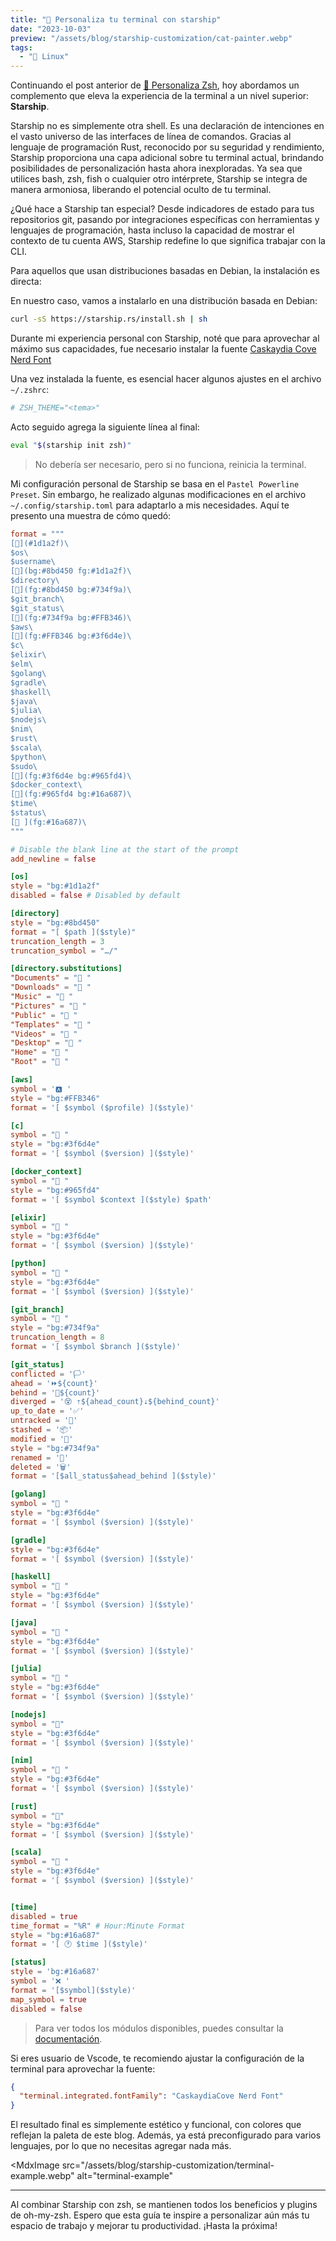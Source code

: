 ```yaml
---
title: "🚀 Personaliza tu terminal con starship"
date: "2023-10-03"
preview: "/assets/blog/starship-customization/cat-painter.webp"
tags:
  - "🐧 Linux"
---
```


Continuando el post anterior de
[🎨 Personaliza Zsh](/blog/posts/customize-your-zsh), hoy abordamos un
complemento que eleva la experiencia de la terminal a un nivel superior:
**Starship**.

Starship no es simplemente otra shell. Es una declaración de intenciones en el
vasto universo de las interfaces de línea de comandos. Gracias al lenguaje de
programación Rust, reconocido por su seguridad y rendimiento, Starship
proporciona una capa adicional sobre tu terminal actual, brindando posibilidades
de personalización hasta ahora inexploradas. Ya sea que utilices bash, zsh, fish
o cualquier otro intérprete, Starship se integra de manera armoniosa, liberando
el potencial oculto de tu terminal.

¿Qué hace a Starship tan especial? Desde indicadores de estado para tus
repositorios git, pasando por integraciones específicas con herramientas y
lenguajes de programación, hasta incluso la capacidad de mostrar el contexto de
tu cuenta AWS, Starship redefine lo que significa trabajar con la CLI.

Para aquellos que usan distribuciones basadas en Debian, la instalación es
directa:

En nuestro caso, vamos a instalarlo en una distribución basada en Debian:

```bash
curl -sS https://starship.rs/install.sh | sh
```

Durante mi experiencia personal con Starship, noté que para aprovechar al máximo
sus capacidades, fue necesario instalar la fuente
[Caskaydia Cove Nerd Font](https://github.com/ryanoasis/nerd-fonts/tree/master/patched-fonts/CascadiaCode)

Una vez instalada la fuente, es esencial hacer algunos ajustes en el archivo
`~/.zshrc`:

```bash
# ZSH_THEME="<tema>"
```

Acto seguido agrega la siguiente línea al final:

```bash
eval "$(starship init zsh)"
```

> No debería ser necesario, pero si no funciona, reinicia la terminal.

Mi configuración personal de Starship se basa en el `Pastel Powerline Preset`.
Sin embargo, he realizado algunas modificaciones en el archivo
`~/.config/starship.toml` para adaptarlo a mis necesidades. Aquí te presento una
muestra de cómo quedó:

```toml
format = """
[](#1d1a2f)\
$os\
$username\
[](bg:#8bd450 fg:#1d1a2f)\
$directory\
[](fg:#8bd450 bg:#734f9a)\
$git_branch\
$git_status\
[](fg:#734f9a bg:#FFB346)\
$aws\
[](fg:#FFB346 bg:#3f6d4e)\
$c\
$elixir\
$elm\
$golang\
$gradle\
$haskell\
$java\
$julia\
$nodejs\
$nim\
$rust\
$scala\
$python\
$sudo\
[](fg:#3f6d4e bg:#965fd4)\
$docker_context\
[](fg:#965fd4 bg:#16a687)\
$time\
$status\
[ ](fg:#16a687)\
"""

# Disable the blank line at the start of the prompt
add_newline = false

[os]
style = "bg:#1d1a2f"
disabled = false # Disabled by default

[directory]
style = "bg:#8bd450"
format = "[ $path ]($style)"
truncation_length = 3
truncation_symbol = "…/"

[directory.substitutions]
"Documents" = "󰈙 "
"Downloads" = " "
"Music" = " "
"Pictures" = " "
"Public" = " "
"Templates" = " "
"Videos" = " "
"Desktop" = " "
"Home" = " "
"Root" = " "

[aws]
symbol = '🅰 '
style = "bg:#FFB346"
format = '[ $symbol ($profile) ]($style)'

[c]
symbol = " "
style = "bg:#3f6d4e"
format = '[ $symbol ($version) ]($style)'

[docker_context]
symbol = " "
style = "bg:#965fd4"
format = '[ $symbol $context ]($style) $path'

[elixir]
symbol = " "
style = "bg:#3f6d4e"
format = '[ $symbol ($version) ]($style)'

[python]
symbol = " "
style = "bg:#3f6d4e"
format = '[ $symbol ($version) ]($style)'

[git_branch]
symbol = " "
style = "bg:#734f9a"
truncation_length = 8
format = '[ $symbol $branch ]($style)'

[git_status]
conflicted = '🏳'
ahead = '⏩${count}'
behind = '🐌${count}'
diverged = '😵 ⇡${ahead_count}⇣${behind_count}'
up_to_date = '✅'
untracked = '🤷'
stashed = '📦'
modified = '📝'
style = "bg:#734f9a"
renamed = '👅'
deleted = '🗑'
format = '[$all_status$ahead_behind ]($style)'

[golang]
symbol = " "
style = "bg:#3f6d4e"
format = '[ $symbol ($version) ]($style)'

[gradle]
style = "bg:#3f6d4e"
format = '[ $symbol ($version) ]($style)'

[haskell]
symbol = " "
style = "bg:#3f6d4e"
format = '[ $symbol ($version) ]($style)'

[java]
symbol = " "
style = "bg:#3f6d4e"
format = '[ $symbol ($version) ]($style)'

[julia]
symbol = " "
style = "bg:#3f6d4e"
format = '[ $symbol ($version) ]($style)'

[nodejs]
symbol = ""
style = "bg:#3f6d4e"
format = '[ $symbol ($version) ]($style)'

[nim]
symbol = "󰆥 "
style = "bg:#3f6d4e"
format = '[ $symbol ($version) ]($style)'

[rust]
symbol = ""
style = "bg:#3f6d4e"
format = '[ $symbol ($version) ]($style)'

[scala]
symbol = " "
style = "bg:#3f6d4e"
format = '[ $symbol ($version) ]($style)'


[time]
disabled = true
time_format = "%R" # Hour:Minute Format
style = "bg:#16a687"
format = '[ 🕐 $time ]($style)'

[status]
style = 'bg:#16a687'
symbol = '❌ '
format = '[$symbol]($style)'
map_symbol = true
disabled = false
```

> Para ver todos los módulos disponibles, puedes consultar la
> [documentación](https://starship.rs/config/#modules).

Si eres usuario de Vscode, te recomiendo ajustar la configuración de la terminal
para aprovechar la fuente:

```json
{
  "terminal.integrated.fontFamily": "CaskaydiaCove Nerd Font"
}
```

El resultado final es simplemente estético y funcional, con colores que reflejan
la paleta de este blog. Además, ya está preconfigurado para varios lenguajes,
por lo que no necesitas agregar nada más.

<MdxImage
  src="/assets/blog/starship-customization/terminal-example.webp"
  alt="terminal-example"
></MdxImage>

---

Al combinar Starship con zsh, se mantienen todos los beneficios y plugins de
oh-my-zsh. Espero que esta guía te inspire a personalizar aún más tu espacio de
trabajo y mejorar tu productividad. ¡Hasta la próxima!

